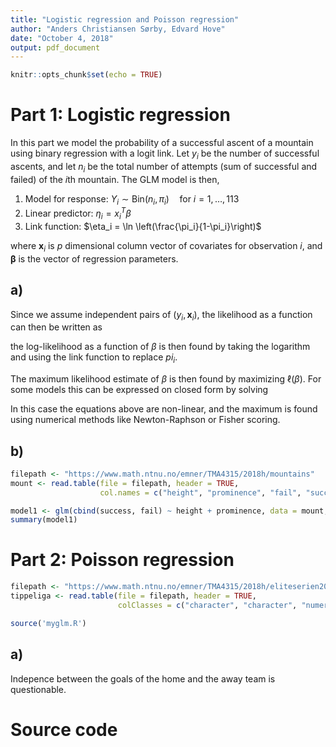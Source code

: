```yaml
---
title: "Logistic regression and Poisson regression"
author: "Anders Christiansen Sørby, Edvard Hove"
date: "October 4, 2018"
output: pdf_document
---
```


```r
knitr::opts_chunk$set(echo = TRUE)
```

# Part 1: Logistic regression

In this part we model the probability of a successful ascent of a mountain using binary regression with a logit link.
Let $y_i$ be the number of successful ascents, and let $n_i$ be the total number of attempts (sum of successful and failed) of the $i$th mountain.
The GLM model is then,

1. Model for response: $Y_i \sim \text{Bin}(n_i, \pi_i) \quad \text{for} \  i = 1,\ldots,113$
2. Linear predictor: $\eta_i=x^T_i\beta$
3. Link function: $\eta_i = \ln \left(\frac{\pi_i}{1-\pi_i}\right)$

where $\mathbf{x}_i$ is $p$ dimensional column vector of covariates for observation $i$, and $\boldsymbol\beta$ is the vector of regression parameters.

## a)

Since we assume independent pairs of $(y_i,\mathbf{x}_i)$, the likelihood as a function can then be written as

\begin{align}
L(\beta) = \prod_{i=1}^n\pi_i^{y_i}(1-\pi_i)^{1-y_i}
\end{align}

the log-likelihood as a function of $\beta$ is then found by taking the logarithm and using the link function to replace $pi_i$.

\begin{align}
\ell(\beta) &= \sum_{i=1}^n y_i \ln \pi_i + (1-y_i) \ln (1-\pi_i) \\
&= \sum_{i=1}^n y_i \ln \left(\frac{\pi_i}{1-\pi_i}\right) + \ln(1-\pi_i) \\
&= \sum_{i=1}^n y_i \mathbf{x}_i \beta - \ln(1+e^{\mathbf{x}_i \beta})
\end{align}

The maximum likelihood estimate of $\beta$ is then found by maximizing $\ell(\beta)$.
For some models this can be expressed on closed form by solving 

\begin{align}
s(\hat \beta) = \frac{\partial \ell(\hat \beta)}{\partial \beta} = 0
\end{align}

In this case the equations above are non-linear, and the maximum is found using numerical methods like Newton-Raphson or Fisher scoring.

## b)

```r
filepath <- "https://www.math.ntnu.no/emner/TMA4315/2018h/mountains"
mount <- read.table(file = filepath, header = TRUE, 
                    col.names = c("height", "prominence", "fail", "success"))
```

```r
model1 <- glm(cbind(success, fail) ~ height + prominence, data = mount, family = "binomial")
summary(model1)
```




# Part 2: Poisson regression


```r
filepath <- "https://www.math.ntnu.no/emner/TMA4315/2018h/eliteserien2018"
tippeliga <- read.table(file = filepath, header = TRUE,
                        colClasses = c("character", "character", "numeric", "numeric"))
```

```r
source('myglm.R')
```

## a)

Indepence between the goals of the home and the away team is questionable. 



# Source code
```r

```